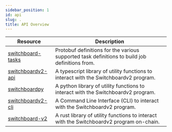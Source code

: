 ```yaml
---
sidebar_position: 1
id: api
slug: .
title: API Overview
---
```



| Resource                                                                                                                                               | Description                                                                                    |
| ------------------------------------------------------------------------------------------------------------------------------------------------------ | ---------------------------------------------------------------------------------------------- |
| <a className="nowrap" href="api/tasks"><VscJson className="devicons" fontSize="large" /> switchboard-tasks</a>                                         | Protobuf definitions for the various supported task definitions to build job definitions from. |
| <a className="nowrap" href="api/ts/"><SiTypescript className="devicons" fontSize="large" /> switchboardv2-api</a>                                      | A typescript library of utility functions to interact with the Switchboardv2 program.          |
| <a className="nowrap" href="api/py"><SiPython className="devicons" fontSize="large" /> switchboardpy</a>                                               | A python library of utility functions to interact with the Switchboardv2 program.              |
| <a className="nowrap" href="api/cli"><SiPowershell className="devicons" fontSize="large" /> switchboardv2-cli</a>                                      | A Command Line Interface (CLI) to interact with the Switchboardv2 program.                     |
| <a className="nowrap" href="https://docs.rs/switchboard-v2"><SiRust className="devicons" /> switchboard-v2 <GoLinkExternal className="devicons" /></a> | A rust library of utility functions to interact with the Switchboardv2 program on-chain.       |
